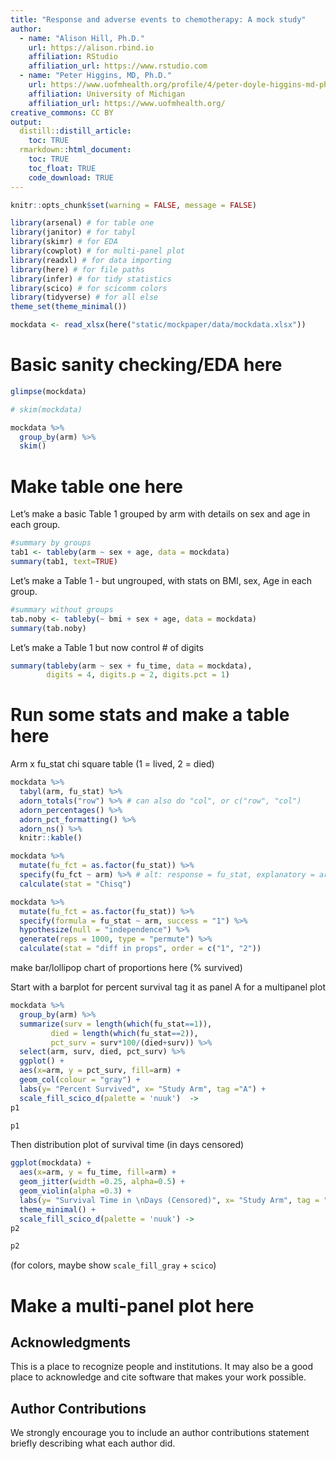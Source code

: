 ```yaml
---
title: "Response and adverse events to chemotherapy: A mock study"
author: 
  - name: "Alison Hill, Ph.D."
    url: https://alison.rbind.io
    affiliation: RStudio
    affiliation_url: https://www.rstudio.com
  - name: "Peter Higgins, MD, Ph.D."
    url: https://www.uofmhealth.org/profile/4/peter-doyle-higgins-md-phd
    affiliation: University of Michigan
    affiliation_url: https://www.uofmhealth.org/
creative_commons: CC BY
output: 
  distill::distill_article: 
    toc: TRUE
  rmarkdown::html_document: 
    toc: TRUE
    toc_float: TRUE
    code_download: TRUE
---
```


```r
knitr::opts_chunk$set(warning = FALSE, message = FALSE)
```


```r
library(arsenal) # for table one
library(janitor) # for tabyl
library(skimr) # for EDA
library(cowplot) # for multi-panel plot
library(readxl) # for data importing
library(here) # for file paths
library(infer) # for tidy statistics
library(scico) # for scicomm colors
library(tidyverse) # for all else
theme_set(theme_minimal())
```


```r
mockdata <- read_xlsx(here("static/mockpaper/data/mockdata.xlsx"))
```

# Basic sanity checking/EDA here


```r
glimpse(mockdata)

# skim(mockdata)

mockdata %>% 
  group_by(arm) %>% 
  skim()
```


# Make table one here

Let's make a basic Table 1 grouped by arm with details on sex and age in each group.

```r
#summary by groups
tab1 <- tableby(arm ~ sex + age, data = mockdata)
summary(tab1, text=TRUE)
```

Let's make a Table 1 - but ungrouped, with stats on BMI, sex, Age in each group.

```r
#summary without groups
tab.noby <- tableby(~ bmi + sex + age, data = mockdata)
summary(tab.noby)
```

Let's make a Table 1 but now control # of digits

```r
summary(tableby(arm ~ sex + fu_time, data = mockdata), 
        digits = 4, digits.p = 2, digits.pct = 1)
```

# Run some stats and make a table here

Arm x fu_stat chi square table (1 = lived, 2 = died)

```r
mockdata %>% 
  tabyl(arm, fu_stat) %>% 
  adorn_totals("row") %>% # can also do "col", or c("row", "col")
  adorn_percentages() %>% 
  adorn_pct_formatting() %>% 
  adorn_ns() %>% 
  knitr::kable()
```


```r
mockdata %>% 
  mutate(fu_fct = as.factor(fu_stat)) %>% 
  specify(fu_fct ~ arm) %>% # alt: response = fu_stat, explanatory = arm
  calculate(stat = "Chisq")
```


```r
mockdata %>% 
  mutate(fu_fct = as.factor(fu_stat)) %>% 
  specify(formula = fu_stat ~ arm, success = "1") %>% 
  hypothesize(null = "independence") %>% 
  generate(reps = 1000, type = "permute") %>% 
  calculate(stat = "diff in props", order = c("1", "2"))
```

make bar/lollipop chart of proportions here (% survived)

Start with a barplot
for percent survival
tag it as panel A for a multipanel plot

```r
mockdata %>% 
  group_by(arm) %>% 
  summarize(surv = length(which(fu_stat==1)),
         died = length(which(fu_stat==2)),
         pct_surv = surv*100/(died+surv)) %>% 
  select(arm, surv, died, pct_surv) %>% 
  ggplot() +
  aes(x=arm, y = pct_surv, fill=arm) +
  geom_col(colour = "gray") +
  labs(y= "Percent Survived", x= "Study Arm", tag ="A") +
  scale_fill_scico_d(palette = 'nuuk')  ->
p1

p1
```

Then distribution plot of survival time (in days censored)

```r
ggplot(mockdata) +
  aes(x=arm, y = fu_time, fill=arm) +
  geom_jitter(width =0.25, alpha=0.5) +
  geom_violin(alpha =0.3) +
  labs(y= "Survival Time in \nDays (Censored)", x= "Study Arm", tag = "B") +
  theme_minimal() +
  scale_fill_scico_d(palette = 'nuuk') ->
p2

p2
```


(for colors, maybe show `scale_fill_gray` + `scico`)

# Make a multi-panel plot here

## Acknowledgments {.appendix}

This is a place to recognize people and institutions. It may also be a good place
to acknowledge and cite software that makes your work possible.

## Author Contributions {.appendix}

We strongly encourage you to include an author contributions statement briefly 
describing what each author did.
